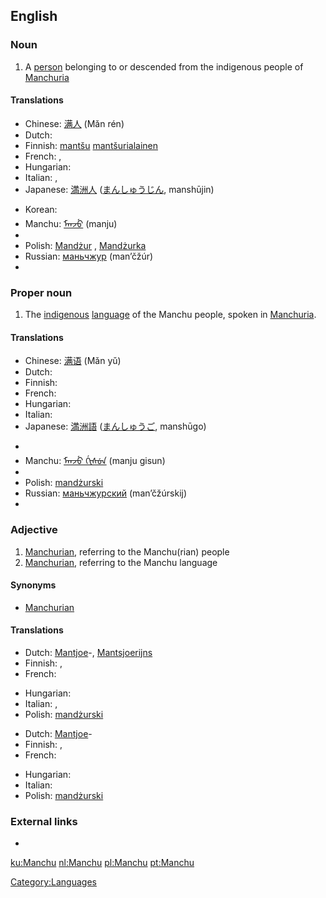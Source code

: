 ==English==
{{wikipedia}}

===Noun===
{{en-noun}}

# A [[person]] belonging to or descended from the indigenous people of [[Manchuria]]

====Translations====
{{trans-top|person}}
* Chinese: [[满人]] (Mǎn rén)
* Dutch: {{t+|nl|Mantsjoe}}
* Finnish: [[mantšu]] [[mantšurialainen]]
* French: {{t+|fr|Mandchou|m}}, {{t+|fr|Mandchoue|f}}
* Hungarian: {{t-|hu|mandzsu}}
* Italian: {{t+|it|manciù}}, {{t+|it|mancese}}
* Japanese: [[満洲人]] ([[まんしゅうじん]], manshūjin)
{{trans-mid}}
* Korean: {{t|ko|만주인|tr=manjuin|sc=Kore}}
* Manchu: [[ᠮᠠᠨᠵᡠ]] (manju)
* {{trreq|Mongolian}}
* Polish: [[Mandżur]] {{m}}, [[Mandżurka]] {{f}}
* Russian: [[маньчжур]] (man’čžúr) {{m}}
* {{trreq|Tibetan}}
{{trans-bottom}}

===Proper noun===
{{en-proper noun}}

# The [[indigenous]] [[language]] of the Manchu people, spoken in [[Manchuria]].

====Translations====
{{trans-top|language}}
* Chinese: [[满语]] (Mǎn yǔ)
* Dutch: {{t+|nl|Mantsjoe}}
* Finnish: {{t-|fi|mantšu}}
* French: {{t+|fr|mandchou|m}}
* Hungarian: {{t-|hu|mandzsu}}
* Italian: {{t+|it|mancese|m}}
* Japanese: [[満洲語]] ([[まんしゅうご]], manshūgo)
{{trans-mid}}
* {{trreq|Korean}}
* Manchu: [[ᠮᠠᠨᠵᡠ ᡤᡳᠰᡠᠨ]] (manju gisun)
* {{trreq|Mongolian}}
* Polish: [[mandżurski]] {{m}}
* Russian: [[маньчжурский]] (man’čžúrskij)
* {{trreq|Tibetan}}
{{trans-bottom}}

===Adjective===
{{en-adj|-}}

# [[Manchurian]], referring to the Manchu(rian) people
# [[Manchurian]], referring to the Manchu language

====Synonyms====
* [[Manchurian]]

====Translations====
{{trans-top|Manchurian, referring to the Manchu(rian) people}}
* Dutch: [[Mantjoe]]-, [[Mantsjoerijns]]
* Finnish: {{t-|fi|mantšu}}, {{t-|fi|mantšurialainen}}
* French: {{t+|fr|mandchou}}
{{trans-mid}}
* Hungarian: {{t-|hu|mandzsu}}
* Italian: {{t+|it|mancese}}, {{t-|it|manciuriano}}
* Polish: [[mandżurski]] {{m}}
{{trans-bottom}}

{{trans-top|Manchurian, referring to the Manchu language}}
* Dutch: [[Mantjoe]]-
* Finnish: {{t-|fi|mantšu}}, {{t-|fi|mantšurialainen}}
* French: {{t+|fr|mandchou}}
{{trans-mid}}
* Hungarian: {{t-|hu|mandzsu}}
* Italian: {{t+|it|mancese}}
* Polish: [[mandżurski]] {{m}}
{{trans-bottom}}

===External links===
* {{ethnologue|code=mnc}}

{{anagrams:en/achmnu}}
[[Category:Languages]]

[[ku:Manchu]]
[[nl:Manchu]]
[[pl:Manchu]]
[[pt:Manchu]]